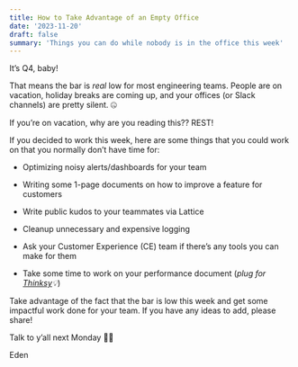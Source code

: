 ```yaml
---
title: How to Take Advantage of an Empty Office
date: '2023-11-20'
draft: false
summary: 'Things you can do while nobody is in the office this week'
---
```


It’s Q4, baby!

That means the bar is _real_ low for most engineering teams. People are on vacation, holiday breaks are coming up, and your offices (or Slack channels) are pretty silent. 🤐

If you’re on vacation, why are you reading this?? REST!

If you decided to work this week, here are some things that you could work on that you normally don’t have time for:

- Optimizing noisy alerts/dashboards for your team

- Writing some 1-page documents on how to improve a feature for customers

- Write public kudos to your teammates via Lattice

- Cleanup unnecessary and expensive logging

- Ask your Customer Experience (CE) team if there’s any tools you can make for them

- Take some time to work on your performance document (_plug for [Thinksy](https://thinksy.app/)💡_)

Take advantage of the fact that the bar is low this week and get some impactful work done for your team. If you have any ideas to add, please share!

Talk to y’all next Monday 👋🏾

Eden